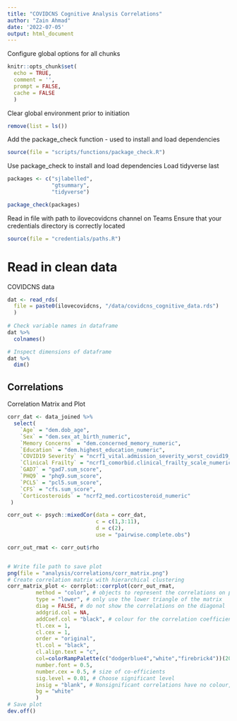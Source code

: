 ```yaml
---
title: "COVIDCNS Cognitive Analysis Correlations"
author: "Zain Ahmad"
date: '2022-07-05'
output: html_document
---
```


Configure global options for all chunks
```r
knitr::opts_chunk$set(
  echo = TRUE,
  comment = '',
  prompt = FALSE,
  cache = FALSE
  )
```

Clear global environment prior to initiation
```r
remove(list = ls())
```

Add the package_check function - used to install and load dependencies
```r
source(file = "scripts/functions/package_check.R")
```

Use package_check to install and load dependencies
Load tidyverse last
```r
packages <- c("sjlabelled",
              "gtsummary",
              "tidyverse")

package_check(packages)
```

Read in file with path to ilovecovidcns channel on Teams
Ensure that your credentials directory is correctly located
```r
source(file = "credentials/paths.R")
```

# Read in clean data

COVIDCNS data
```r
dat <- read_rds(
  file = paste0(ilovecovidcns, "/data/covidcns_cognitive_data.rds")
  )
  
# Check variable names in dataframe
dat %>%
  colnames()

# Inspect dimensions of dataframe 
dat %>%
  dim()
```

## Correlations


Correlation Matrix and Plot
```r
corr_dat <- data_joined %>%
  select(
    `Age` = "dem.dob_age",
    `Sex` = "dem.sex_at_birth_numeric",
    `Memory Concerns` = "dem.concerned_memory_numeric",
    `Education` = "dem.highest_education_numeric",
    `COVID19 Severity` = "ncrf1_vital.admission_severity_worst_covid19_numeric",
    `Clinical Frailty` = "ncrf1_comorbid.clinical_frailty_scale_numeric",
    `GAD7` = "gad7.sum_score",
    `PHQ9` = "phq9.sum_score",
    `PCL5` = "pcl5.sum_score",
    `CFS` = "cfs.sum_score",
    `Corticosteroids` = "ncrf2_med.corticosteroid_numeric"
 ) 

corr_out <- psych::mixedCor(data = corr_dat,
                            c = c(1,3:11),
                            d = c(2),
                            use = "pairwise.complete.obs")

corr_out_rmat <- corr_out$rho


# Write file path to save plot
png(file = "analysis/correlations/corr_matrix.png")
# Create correlation matrix with hierarchical clustering
corr_matrix_plot <- corrplot::corrplot(corr_out_rmat, 
         method = "color", # objects to represent the correlations on plot
         type = "lower", # only use the lower triangle of the matrix
         diag = FALSE, # do not show the correlations on the diagonal
         addgrid.col = NA,
         addCoef.col = "black", # colour for the correlation coefficients in the plot
         tl.cex = 1,
         cl.cex = 1,
         order = "original",
         tl.col = "black",
         cl.align.text = "c",
         col=colorRampPalette(c("dodgerblue4","white","firebrick4"))(200), # colours for correlations
         number.font = 0.5,
         number.cex = 0.5, # size of co-efficients
         sig.level = 0.01, # Choose significant level
         insig = "blank", # Nonsignificant correlations have no colour,
         bg = "white"
         )
# Save plot
dev.off()

```
